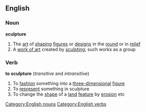 ==English==
===Noun===
'''sculpture'''
{{wikipedia}}
#The [[art]] of [[shaping]] [[figure]]s or [[design]]s in the [[round]] or in [[relief]]
#A [[work of art]] created by [[sculpting]]; such works as a group
===Verb===
'''to sculpture'''  (''transitive'' and ''intransitive'')
#To [[fashion]] something into a [[three-dimensional]] [[figure]]
#To [[represent]] something in sculpture
#To change the [[shape]] of a [[land]] [[feature]] by [[erosion]] etc
[[Category:English nouns]]
[[Category:English verbs]]